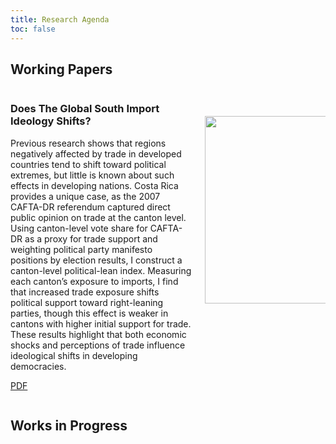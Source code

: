 ```yaml
---
title: Research Agenda
toc: false
---
```


## Working Papers

:::: {.columns}

::: {.column width="60%"}

### Does The Global South Import Ideology Shifts?
Previous research shows that regions negatively affected by trade in developed countries tend to shift toward political extremes, but little is known about such effects in developing nations. 
Costa Rica provides a unique case, as the 2007 CAFTA-DR referendum captured direct public opinion on trade at the canton level. 
Using canton-level vote share for CAFTA-DR as a proxy for trade support and weighting political party manifesto positions by election results, I construct a canton-level political-lean index. 
Measuring each canton’s exposure to imports, I find that increased trade exposure shifts political support toward right-leaning parties, though this effect is weaker in cantons with higher initial support for trade. 
These results highlight that both economic shocks and perceptions of trade influence ideological shifts in developing democracies.


[PDF](files/documents/CAFTA-Ideology-Manuscript.pdf){target=_blank .btn .btn-primary .btn-lg .cv-download} 

:::

::: {.column width="40%"}

<br>

![](files/images/political-lean-graph.png){fig-align="right" width=450px height=300px}

:::

::::

## Works in Progress
